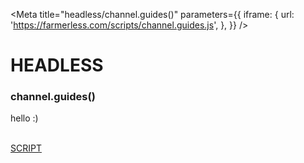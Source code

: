 
<Meta
  title="headless/channel.guides()"
  parameters={{
    iframe: {
      url: 'https://farmerless.com/scripts/channel.guides.js',
    },
  }}
/>

# HEADLESS
### channel.guides()
hello :)


<style>{`
  .script {
    border: 1px solid #000;
    padding: 1em;
    border-radius: 0.5em;
    color: black;
  }
`}</style>

<br />
<a className="script" href="./?path=/iframe/headless-channel-guides--page">
  SCRIPT
</a>